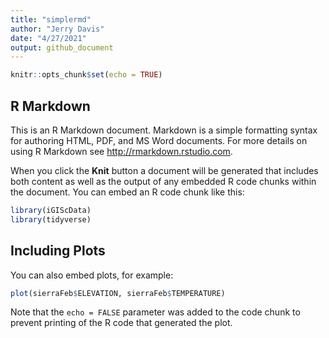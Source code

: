```yaml
---
title: "simplermd"
author: "Jerry Davis"
date: "4/27/2021"
output: github_document
---
```


```r
knitr::opts_chunk$set(echo = TRUE)
```

## R Markdown

This is an R Markdown document. Markdown is a simple formatting syntax for authoring HTML, PDF, and MS Word documents. For more details on using R Markdown see <http://rmarkdown.rstudio.com>.

When you click the **Knit** button a document will be generated that includes both content as well as the output of any embedded R code chunks within the document. You can embed an R code chunk like this:

```r
library(iGIScData)
library(tidyverse)
```

## Including Plots

You can also embed plots, for example:

```r
plot(sierraFeb$ELEVATION, sierraFeb$TEMPERATURE)
```

Note that the `echo = FALSE` parameter was added to the code chunk to prevent printing of the R code that generated the plot.
